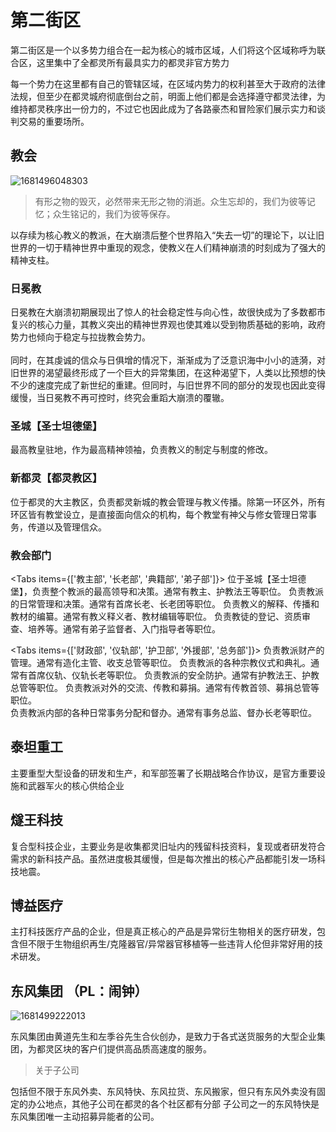 # 第二街区

第二街区是一个以多势力组合在一起为核心的城市区域，人们将这个区域称呼为联合区，这里集中了全都灵所有最具实力的都灵非官方势力

每一个势力在这里都有自己的管辖区域，在区域内势力的权利甚至大于政府的法律法规，但至少在都灵城府彻底倒台之前，明面上他们都是会选择遵守都灵法律，为维持都灵秩序出一份力的，不过它也因此成为了各路豪杰和冒险家们展示实力和谈判交易的重要场所。

## 教会

![1681496048303](../../public/image/命运无常异能世界规则书/1681496048303.png)

> 有形之物的毁灭，必然带来无形之物的消逝。众生忘却的，我们为彼等记忆；众生铭记的，我们为彼等保存。

以存续为核心教义的教派，在大崩溃后整个世界陷入“失去一切”的理论下，以让旧世界的一切于精神世界中重现的观念，使教义在人们精神崩溃的时刻成为了强大的精神支柱。

<Steps>

### 日冕教

日冕教在大崩溃初期展现出了惊人的社会稳定性与向心性，故很快成为了多数都市复兴的核心力量，其教义突出的精神世界观也使其难以受到物质基础的影响，政府势力也倾向于稳定与拉拢教会势力。<br></br>
同时，在其虔诚的信众与日俱增的情况下，渐渐成为了泛意识海中小小的涟漪，对旧世界的渴望最终形成了一个巨大的异常集团，在这种渴望下，人类以比预想的快不少的速度完成了新世纪的重建。但同时，与旧世界不同的部分的发现也因此变得缓慢，当日冕教不再可控时，终究会重蹈大崩溃的覆辙。

### 圣城【圣士坦德堡】

最高教皇驻地，作为最高精神领袖，负责教义的制定与制度的修改。

### 新都灵【都灵教区】

位于都灵的大主教区，负责都灵新城的教会管理与教义传播。除第一环区外，所有环区皆有教堂设立，是直接面向信众的机构，每个教堂有神父与修女管理日常事务，传道以及管理信众。

### 教会部门

<Tabs items={['教主部', '长老部', '典籍部', '弟子部']}>
    <Tab>
   位于圣城【圣士坦德堡】，负责整个教派的最高领导和决策。通常有教主、护教法王等职位。
  </Tab>
  <Tab>
   负责教派的日常管理和决策。通常有首席长老、长老团等职位。
  </Tab>
  <Tab>
   负责教义的解释、传播和教材的编纂。通常有教义释义者、教材编辑等职位。
  </Tab>
  <Tab>
   负责教徒的登记、资质审查、培养等。通常有弟子监督者、入门指导者等职位。
  </Tab>  
</Tabs>

<Tabs items={['财政部', '仪轨部', '护卫部', '外援部', '总务部']}>
    <Tab>
   负责教派财产的管理。通常有造化主管、收支总管等职位。
  </Tab>
  <Tab>
   负责教派的各种宗教仪式和典礼。通常有首席仪轨、仪轨长老等职位。
  </Tab>
  <Tab>
   负责教派的安全防护。通常有护教法王、护教总管等职位。
  </Tab>
  <Tab>
  负责教派对外的交流、传教和募捐。通常有传教首领、募捐总管等职位。
  </Tab>  
  <Tab>
   负责教派内部的各种日常事务分配和督办。通常有事务总监、督办长老等职位。
  </Tab>  
</Tabs>

</Steps>

## 泰坦重工

主要重型大型设备的研发和生产，和军部签署了长期战略合作协议，是官方重要设施和武器军火的核心供给企业

## 燧王科技

复合型科技企业，主要业务是收集都灵旧址内的残留科技资料，复现或者研发符合需求的新科技产品。虽然进度极其缓慢，但是每次推出的核心产品都能引发一场科技地震。

## 博益医疗

主打科技医疗产品的企业，但是真正核心的产品是异常衍生物相关的医疗研发，包含但不限于生物组织再生/克隆器官/异常器官移植等一些违背人伦但非常好用的技术研发。

## 东风集团 （PL：闹钟）

![1681499222013](../../public/image/命运无常异能世界规则书/1681499222013.png)

东风集团由黄道先生和左季谷先生合伙创办，是致力于各式送货服务的大型企业集团，为都灵区块的客户们提供高品质高速度的服务。

> 关于子公司

包括但不限于东风外卖、东风特快、东风拉货、东风搬家，但只有东风外卖没有固定的办公地点，其他子公司在都灵的各个社区都有分部
子公司之一的东风特快是东风集团唯一主动招募异能者的公司。



